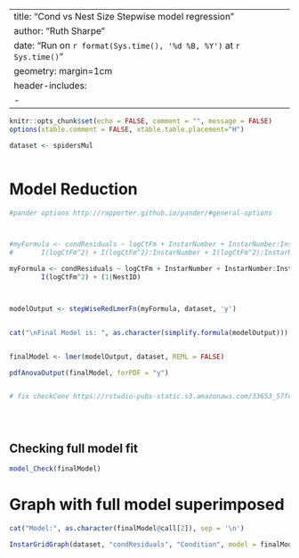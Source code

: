 


---
title: "Cond vs Nest Size Stepwise model regression"
author: "Ruth Sharpe"
date: "Run on `r format(Sys.time(), '%d %B, %Y')` at `r Sys.time()`"
geometry: margin=1cm
header-includes:
    - \usepackage{float}
---

```{r dataImport,  include = FALSE}
knitr::opts_chunk$set(echo = FALSE, comment = "", message = FALSE)
options(xtable.comment = FALSE, xtable.table.placement="H")

dataset <- spidersMul



```

Model Reduction
=====================


```{r kable, results='asis',  echo = FALSE, warning = FALSE, message = FALSE, comment = FALSE}
#pander options http://rapporter.github.io/pander/#general-options



#myFormula <- condResiduals ~ logCtFm + InstarNumber + InstarNumber:InstarSex + logCtFm:InstarNumber + logCtFm:InstarNumber:InstarSex + 
#		I(logCtFm^2) + I(logCtFm^2):InstarNumber + I(logCtFm^2):InstarNumber:InstarSex + (1|NestID)

myFormula <- condResiduals ~ logCtFm + InstarNumber + InstarNumber:InstarSex + logCtFm:InstarNumber + logCtFm:InstarNumber:InstarSex + 
		I(logCtFm^2) + (1|NestID)



modelOutput <- stepWiseRedLmerFn(myFormula, dataset, 'y')


cat("\nFinal Model is: ", as.character(simplify.formula(modelOutput)))


finalModel <- lmer(modelOutput, dataset, REML = FALSE)

pdfAnovaOutput(finalModel, forPDF = "y")


# fix checkConv https://rstudio-pubs-static.s3.amazonaws.com/33653_57fc7b8e5d484c909b615d8633c01d51.html


	
```

\pagebreak

Checking full model fit
--------------------


```{r ModelFit, fig.height=4, fig.width=4} 

model_Check(finalModel)


```
\pagebreak


Graph with full model superimposed
====================
 

```{r Graph, fig.height=7, fig.width=13}


cat("Model:", as.character(finalModel@call[2]), sep = '\n')

InstarGridGraph(dataset, "condResiduals", "Condition", model = finalModel)

```

